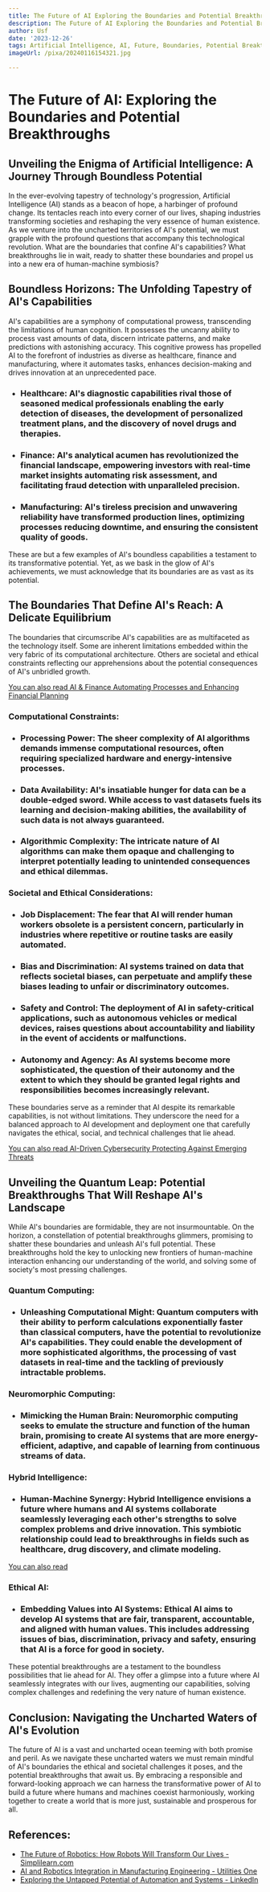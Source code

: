 ```yaml
---
title: The Future of AI Exploring the Boundaries and Potential Breakthroughs
description: The Future of AI Exploring the Boundaries and Potential Breakthroughs
author: Usf
date: '2023-12-26'
tags: Artificial Intelligence, AI, Future, Boundaries, Potential Breakthroughs
imageUrl: /pixa/20240116154321.jpg

---
```

# **The Future of AI: Exploring the Boundaries  and  Potential Breakthroughs**

## Unveiling the  Enigma of Artificial Intelligence: A Journey Through  Boundless Potential

In the ever-evolving tapestry of technology's progression, Artificial Intelligence (AI) stands as a beacon of hope, a harbinger of profound change. Its tentacles reach into every corner of our  lives, shaping  industries transforming societies and reshaping the very essence  of human existence. As we venture into  the uncharted territories of  AI's potential, we must grapple with the profound questions that accompany this technological revolution. What are the boundaries that confine AI's capabilities? What breakthroughs lie in wait, ready to shatter these boundaries and propel us into a new era of human-machine symbiosis?

## Boundless Horizons: The Unfolding Tapestry of  AI's Capabilities

AI's capabilities are a symphony  of computational prowess, transcending the limitations of human cognition. It possesses the uncanny ability to process vast amounts of data, discern intricate patterns, and make predictions with astonishing accuracy. This cognitive prowess has propelled AI  to the forefront of industries as diverse as healthcare,  finance and manufacturing, where it automates tasks,  enhances decision-making and drives innovation at an unprecedented pace.

- ###  **Healthcare:** AI's  diagnostic capabilities  rival those of seasoned medical professionals enabling the early detection of diseases, the development of personalized treatment plans,  and the discovery  of novel drugs  and therapies.
- ### **Finance:** AI's analytical acumen has revolutionized the financial landscape, empowering  investors with real-time  market insights automating risk assessment,  and  facilitating fraud detection with unparalleled precision.
- ### **Manufacturing:** AI's tireless precision and unwavering reliability have transformed production lines, optimizing processes reducing downtime, and  ensuring the  consistent quality of goods.

These are but a few examples of AI's  boundless capabilities a testament to its transformative potential. Yet, as we  bask  in  the glow of AI's achievements, we  must acknowledge that its boundaries are as vast as its potential.

## The Boundaries That Define AI's Reach: A Delicate  Equilibrium

The boundaries that circumscribe AI's capabilities are as multifaceted as the technology itself. Some are inherent limitations embedded within  the very fabric of its computational architecture. Others are societal and ethical constraints reflecting our apprehensions about the potential consequences of AI's unbridled  growth.

[You can also  read AI & Finance  Automating Processes  and Enhancing Financial Planning](AI%20%26%20Finance%20Automating%20Processes%20and%20Enhancing%20Financial%20Planning)


### **Computational Constraints:**

- ### **Processing Power:** The sheer complexity  of AI algorithms demands  immense computational resources, often requiring specialized hardware and energy-intensive processes.
- ### **Data Availability:** AI's insatiable hunger for data can be a double-edged sword. While access to vast datasets fuels its learning and decision-making abilities, the availability of  such data is not always guaranteed.
- ###  **Algorithmic Complexity:**  The intricate nature of AI algorithms can make them opaque and challenging to  interpret potentially leading to unintended consequences and ethical dilemmas.

### **Societal and Ethical Considerations:**

- ### **Job Displacement:** The fear  that AI will render human workers obsolete is a persistent concern, particularly in industries where repetitive or routine tasks  are easily automated.
- ### **Bias and Discrimination:** AI systems  trained on data that  reflects societal biases, can perpetuate and amplify these biases leading to unfair or discriminatory outcomes.
- ### **Safety  and Control:** The deployment of AI in safety-critical applications, such as autonomous vehicles or medical devices, raises  questions about accountability and liability in the event of accidents or malfunctions.
- ### **Autonomy and Agency:** As AI systems become more  sophisticated, the question of their autonomy and the  extent to which they should  be granted  legal rights and  responsibilities becomes increasingly relevant.

These boundaries serve as a reminder that AI  despite its remarkable capabilities, is not without limitations. They underscore the need  for  a balanced  approach to AI development and deployment one that carefully navigates the ethical, social, and technical  challenges that lie ahead.

[You can  also read AI-Driven Cybersecurity Protecting Against Emerging Threats](AI-Driven%20Cybersecurity%20Protecting%20Against%20Emerging%20Threats)


## Unveiling the Quantum Leap: Potential Breakthroughs That  Will Reshape AI's  Landscape

While AI's boundaries are  formidable, they are not insurmountable. On the horizon, a constellation of potential breakthroughs glimmers, promising to shatter these boundaries and unleash AI's full potential. These breakthroughs hold the  key to unlocking new frontiers of human-machine interaction enhancing our understanding of the world, and solving some of society's most pressing challenges.

### **Quantum Computing:**

- ### **Unleashing Computational Might:** Quantum  computers with their  ability to perform  calculations exponentially faster than classical  computers, have the potential to revolutionize  AI's capabilities. They could enable the development  of  more sophisticated algorithms, the  processing of vast datasets in real-time  and the tackling  of previously intractable problems.

### **Neuromorphic Computing:**

- ### **Mimicking the Human Brain:** Neuromorphic computing seeks to emulate the structure and function of the human brain, promising to create AI systems that are more energy-efficient, adaptive, and capable of learning from continuous streams of  data.

### **Hybrid Intelligence:**

- ### **Human-Machine Synergy:** Hybrid Intelligence envisions a future where humans and AI systems collaborate seamlessly  leveraging each other's strengths to solve complex problems and drive innovation. This symbiotic relationship could lead to breakthroughs in fields such as healthcare, drug discovery, and climate  modeling.

[You can also read ]()


### **Ethical AI:**

- ### **Embedding Values into AI Systems:** Ethical  AI aims to develop  AI  systems that are fair, transparent, accountable, and aligned with  human values. This includes addressing issues of bias, discrimination, privacy and safety, ensuring that  AI is a force for  good in society.

These potential breakthroughs are a testament to  the boundless possibilities that  lie ahead for AI. They offer a glimpse into a future where AI seamlessly integrates with our lives, augmenting our capabilities, solving complex challenges and redefining the very nature of human existence.

## Conclusion: Navigating the Uncharted  Waters of AI's Evolution

The future of AI is a vast and  uncharted ocean teeming  with both promise and peril.  As  we navigate these uncharted waters we must remain  mindful of AI's boundaries  the ethical and societal challenges  it poses, and the  potential breakthroughs that await us. By embracing a responsible and forward-looking approach we  can  harness the  transformative power of AI to build a future where humans and machines coexist harmoniously, working together to create a  world that is more just, sustainable  and prosperous for all.

## References:
- [The Future of Robotics: How Robots Will Transform Our Lives - Simplilearn.com](https://www.simplilearn.com/future-of-robotics-article)
- [AI and Robotics Integration in Manufacturing Engineering - Utilities One](https://utilitiesone.com/ai-and-robotics-integration-in-manufacturing-engineering)
- [Exploring the Untapped Potential of Automation and Systems - LinkedIn](https://www.linkedin.com/pulse/exploring-untapped-potential-automation-systems-kunal-parnami-eehcf)

